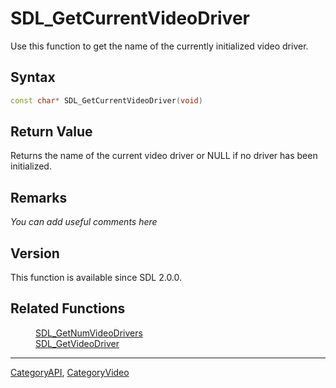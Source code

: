 
= SDL_GetCurrentVideoDriver =
Use this function to get the name of the currently initialized video driver.


== Syntax ==
<syntaxhighlight lang='c++'>
const char* SDL_GetCurrentVideoDriver(void)
</syntaxhighlight>

== Return Value ==
Returns the name of the current video driver or NULL if no driver has been initialized.

== Remarks ==
''You can add useful comments here''

== Version ==
This function is available since SDL 2.0.0.

== Related Functions ==
:[[SDL_GetNumVideoDrivers]]
:[[SDL_GetVideoDriver]]

----
[[CategoryAPI]], [[CategoryVideo]]
